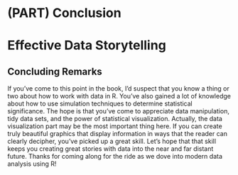 # (PART) Conclusion {-} 

# Effective Data Storytelling

## Concluding Remarks {#conclusion}

If you've come to this point in the book, I'd suspect that you know a thing or two about how to work with data in R.  You've also gained a lot of knowledge about how to use simulation techniques to determine statistical significance.  The hope is that you've come to appreciate data manipulation, tidy data sets, and the power of statistical visualization.  Actually, the data visualization part may be the most important thing here.  If you can create truly beautiful graphics that display information in ways that the reader can clearly decipher, you've picked up a great skill.  Let's hope that that skill keeps you creating great stories with data into the near and far distant future.  Thanks for coming along for the ride as we dove into modern data analysis using R!

<!--
## Topics to be Dropped

* Design of experiments
* statistical power
* Independence/Probability
* Chi-Square Tests
* Multiple regression
* Not do extensive ANOVA, but allude to it after doing multiple regression with categorical
* Logistic Regression
* CLT/Mathematical computation engine (but we need to ascertain the unintended consequences of dropping it)
    + Tell them the minimum they need to know
* Simpson's paradox
-->